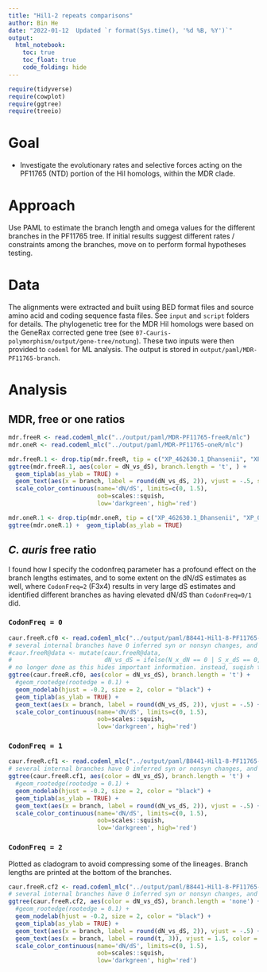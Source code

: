 ```yaml
---
title: "Hil1-2 repeats comparisons"
author: Bin He
date: "2022-01-12  Updated `r format(Sys.time(), '%d %B, %Y')`"
output: 
  html_notebook:
    toc: true
    toc_float: true
    code_folding: hide
---
```


```r
require(tidyverse)
require(cowplot)
require(ggtree)
require(treeio)
```

# Goal

- Investigate the evolutionary rates and selective forces acting on the PF11765 (NTD) portion of the Hil homologs, within the MDR clade.

# Approach

Use PAML to estimate the branch length and omega values for the different branches in the PF11765 tree. If initial results suggest different rates / constraints among the branches, move on to perform formal hypotheses testing.

# Data

The alignments were extracted and built using BED format files and source amino acid and coding sequence fasta files. See `input` and `script` folders for details. The phylogenetic tree for the MDR Hil homologs were based on the GeneRax corrected gene tree (see `07-Cauris-polymorphism/output/gene-tree/notung`). These two inputs were then provided to `codeml` for ML analysis. The output is stored in `output/paml/MDR-PF11765-branch`.

# Analysis
## MDR, free or one ratios
```r
mdr.freeR <- read.codeml_mlc("../output/paml/MDR-PF11765-freeR/mlc")
mdr.oneR <- read.codeml_mlc("../output/paml/MDR-PF11765-oneR/mlc")
```
```r
mdr.freeR.1 <- drop.tip(mdr.freeR, tip = c("XP_462630.1_Dhansenii", "XP_002770057.1_Dhansenii"))
ggtree(mdr.freeR.1, aes(color = dN_vs_dS), branch.length = 't', ) + 
  geom_tiplab(as_ylab = TRUE) +
  geom_text(aes(x = branch, label = round(dN_vs_dS, 2)), vjust = -.5, size = 2) + 
  scale_color_continuous(name='dN/dS', limits=c(0, 1.5),
                         oob=scales::squish,
                         low='darkgreen', high='red')
```
```r
mdr.oneR.1 <- drop.tip(mdr.oneR, tip = c("XP_462630.1_Dhansenii", "XP_002770057.1_Dhansenii"))
ggtree(mdr.oneR.1) +  geom_tiplab(as_ylab = TRUE)
```

## _C. auris_ free ratio
I found how I specify the codonfreq parameter has a profound effect on the branch lengths estimates, and to some extent on the dN/dS estimates as well, where `CodonFreq=2` (F3x4) results in very large dS estimates and identified different branches as having elevated dN/dS than `CodonFreq=0/1` did.

### `CodonFreq = 0`
```r
caur.freeR.cf0 <- read.codeml_mlc("../output/paml/B8441-Hil1-8-PF11765-freeR-codonfreq0/mlc")
# several internal branches have 0 inferred syn or nonsyn changes, and the dN/dS ratio estimates doesn't make much sense
#caur.freeR@data <- mutate(caur.freeR@data,
#                          dN_vs_dS = ifelse(N_x_dN == 0 | S_x_dS == 0, NA, dN_vs_dS))
# no longer done as this hides important information. instead, suqish the out of bound values in heatmap
ggtree(caur.freeR.cf0, aes(color = dN_vs_dS), branch.length = 't') + 
  #geom_rootedge(rootedge = 0.1) +
  geom_nodelab(hjust = -0.2, size = 2, color = "black") +
  geom_tiplab(as_ylab = TRUE) +
  geom_text(aes(x = branch, label = round(dN_vs_dS, 2)), vjust = -.5) + 
  scale_color_continuous(name='dN/dS', limits=c(0, 1.5),
                         oob=scales::squish,
                         low='darkgreen', high='red')
```

### `CodonFreq = 1`
```r
caur.freeR.cf1 <- read.codeml_mlc("../output/paml/B8441-Hil1-8-PF11765-freeR-codonfreq1/mlc")
# several internal branches have 0 inferred syn or nonsyn changes, and the dN/dS ratio estimates doesn't make much sense
ggtree(caur.freeR.cf1, aes(color = dN_vs_dS), branch.length = 't') + 
  #geom_rootedge(rootedge = 0.1) +
  geom_nodelab(hjust = -0.2, size = 2, color = "black") +
  geom_tiplab(as_ylab = TRUE) +
  geom_text(aes(x = branch, label = round(dN_vs_dS, 2)), vjust = -.5) + 
  scale_color_continuous(name='dN/dS', limits=c(0, 1.5),
                         oob=scales::squish,
                         low='darkgreen', high='red')
```

### `CodonFreq = 2`
Plotted as cladogram to avoid compressing some of the lineages. Branch lengths are printed at the bottom of the branches.
```r
caur.freeR.cf2 <- read.codeml_mlc("../output/paml/B8441-Hil1-8-PF11765-freeR-codonfreq2/mlc")
# several internal branches have 0 inferred syn or nonsyn changes, and the dN/dS ratio estimates doesn't make much sense
ggtree(caur.freeR.cf2, aes(color = dN_vs_dS), branch.length = 'none') + 
  #geom_rootedge(rootedge = 0.1) +
  geom_nodelab(hjust = -0.2, size = 2, color = "black") +
  geom_tiplab(as_ylab = TRUE) +
  geom_text(aes(x = branch, label = round(dN_vs_dS, 2)), vjust = -.5) + 
  geom_text(aes(x = branch, label = round(t, 3)), vjust = 1.5, color = "black", size = 3) + 
  scale_color_continuous(name='dN/dS', limits=c(0, 1.5),
                         oob=scales::squish,
                         low='darkgreen', high='red')
```
